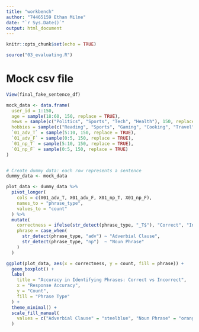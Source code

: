 ```yaml
---
title: "workbench"
author: "74465159 Ethan Milne"
date: "`r Sys.Date()`"
output: html_document
---
```


```r
knitr::opts_chunk$set(echo = TRUE)
```

```r
source("03_evaluating.R")
```


# Mock csv file
```r
View(final_fake_sentence_df)

mock_data <- data.frame(
  user_id = 1:150,
  age = sample(18:60, 150, replace = TRUE),
  news = sample(c("Politics", "Sports", "Tech", "Health"), 150, replace = TRUE),
  hobbies = sample(c("Reading", "Sports", "Gaming", "Cooking", "Travel"), 150, replace = TRUE),
  `01_adv_T` = sample(5:10, 150, replace = TRUE),
  `01_adv_F` = sample(0:5, 150, replace = TRUE),
  `01_np_T` = sample(5:10, 150, replace = TRUE),
  `01_np_F` = sample(0:5, 150, replace = TRUE)
)


# Create dummy data: each row represents a sentence
dummy_data <- mock_data

```


```r
plot_data <- dummy_data %>%
  pivot_longer(
    cols = c(X01_adv_T, X01_adv_F, X01_np_T, X01_np_F),
    names_to = "phrase_type",
    values_to = "count"
  ) %>%
  mutate(
    correctness = ifelse(str_detect(phrase_type, "_T$"), "Correct", "Incorrect"),
    phrase = case_when(
      str_detect(phrase_type, "adv") ~ "Adverbial Clause",
      str_detect(phrase_type, "np")  ~ "Noun Phrase"
    )
  )

ggplot(plot_data, aes(x = correctness, y = count, fill = phrase)) +
  geom_boxplot() +
  labs(
    title = "Accuracy in Identifying Phrases: Correct vs Incorrect",
    x = "Response Accuracy",
    y = "Count",
    fill = "Phrase Type"
  ) +
  theme_minimal() +
  scale_fill_manual(
    values = c("Adverbial Clause" = "steelblue", "Noun Phrase" = "orange")
  )

```
